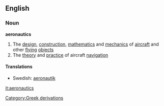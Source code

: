 ==English==
===Noun===
{{wikipedia}}
'''aeronautics'''
#The [[design]], [[construction]], [[mathematics]] and [[mechanics]] of [[aircraft]] and other [[flying]] [[object]]s
#The [[theory]] and [[practice]] of aircraft [[navigation]]
====Translations====
*Swedish: [[aeronautik]]
[[Category:Greek derivations]]

[[it:aeronautics]]